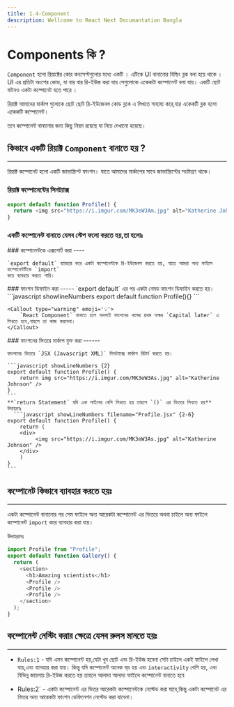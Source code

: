 ```yaml
---
title: 1.4-Component
description: Wellcome to React Next Documantation Bangla
---
```



## <h1 className="bg-gradient-to-r from-blue-500 to-gray-100 inline-block text-transparent bg-clip-text text-5xl"> Components কি ?</h1>

`Component` হলো রিয়াক্টের কোর কনসেপ্টগুলোর মধ্যে একটি । এটিকে UI বানানোর বিল্ডিং ব্লক বলা হয়ে থাকে । UI এর প্রতিটা অংশের কোড, যা বার বার রি-ইউজ করা যায় সেগুলোকে একেকটা কম্পোনেন্ট বলা যায়। একটি ছোট বাটনও একটা কম্পোনেট হতে পারে ।

রিয়াক্ট আমাদের মার্কাপ গুলোকে ছোট ছোট রি-ইউজেবল কোড ব্লকে এ লিখতে সাহায্য করে,যার একেকটি ব্লক হলো একেকটি কম্পোনেন্ট।

তবে কম্পোনেন্ট বানানোর জন্য কিছু নিয়ম রয়েছে যা নিচে দেখানো হয়েছে।

## কিভাবে একটি রিয়াক্ট `Component` বানাতে হয় ?

---

রিয়াক্ট কম্পোনেট হলো একটি জাভাস্ক্রিপ্ট ফাংশন। যাতে আমাদের মার্কাপের সাথে জাভাস্ক্রিপ্টের সংমিশ্রণ থাকে।

### রিয়াক্ট কম্পোনেন্টের সিনট্যাক্স

```javascript showLineNumbers filename="profile.jsx"
export default function Profile() {
  return <img src="https://i.imgur.com/MK3eW3Am.jpg" alt="Katherine Johnson" />;
}
```

### একটি কম্পোনেন্ট বানাতে যেসব স্টেপ ফলো করতে হয়,তা হলোঃ

<Steps>
<Step>
    ### কম্পোনেন্টকে এক্সপোর্ট করা
    ----

    `export default` ব্যাবহার করে একটা কম্পোনেন্টকে রি-ইউজেবল করতে হয়, যাতে আমরা অন্য ফাইলে কম্পোনেন্টটিকে `import`
    করে ব্যাবহার করতে পারি।

</Step>
<Step>
    ### ফাংশন ডিফাইন করা
    -----
    `export default` এর পর একটা নেমড ফাংশন ডিফাইন করতে হয়।
    ```javascript showlineNumbers
        export default function Profile(){}
    ```

    <Callout type="warning" emoji='💡'>
        `React Component` বানাতে হলে অবশ্যই ফাংশনের নামের প্রথম অক্ষর `Capital later` এ লিখতে হবে,নাহলে তা কাজ করবেনা।
    </Callout>

</Step>
<Step>
    ### ফাংশনের ভিতরে মার্কাপ যুক্ত করা
    ------

    ফাংশনের ভিতরে `JSX (Javascript XML)` সিনট্যাক্সে মার্কাপ রিটার্ন করতে হয়।

    ```javascript showLineNumbers {2}
    export default function Profile() {
        return img src="https://i.imgur.com/MK3eW3As.jpg" alt="Katherine Johnson" />
    }
    ```
    **`return Statement` যদি এক লাইনের বেশি লিখতে হয় তাহলে `()` এর ভিতরে লিখতে হয়**
    উদাহরণঃ
      ```javascript showLineNumbers filename="Profile.jsx" {2-6}
    export default function Profile() {
        return (
        <div>
             <img src="https://i.imgur.com/MK3eW3As.jpg" alt="Katherine Johnson" />
        </div>
        )
    }
    ```

</Step>
</Steps>

## কম্পোনেট কিভাবে ব্যাবহার করতে হয়ঃ

---

একটা কম্পোনেন্ট বানানোর পর সেম ফাইলে অন্য আরেকটা কম্পোনেন্ট এর ভিতরে অথবা চাইলে অন্য ফাইলে কম্পোনেন্ট `import` করে ব্যাবহার করা যায়।

উদাহরনঃ

```javascript showLineNumbers filename="Gallery.jsx"
import Profile from "Profile";
export default function Gallery() {
  return (
    <section>
      <h1>Amazing scientists</h1>
      <Profile />
      <Profile />
      <Profile />
    </section>
  );
}
```

## কম্পোনেন্ট নেস্টিং করার ক্ষেত্রে যেসব রুলস মানতে হয়ঃ

---

- `Rules:1` - যদি এমন কম্পোনেন্ট হয়,যেটা খুব ছোট এবং রি-ইউজ হবেনা সেটা চাইলে একই ফাইলে লেখা যায়,এবং ব্যাবহার করা যায়। কিন্তু যদি কম্পোনেন্ট অনেক বড় হয় এবং `interactivity` বেশি হয়, এবং বিভিন্ন জায়গায় রি-ইউজ করতে হয় তাহলে আলাদা আলাদা ফাইলে কম্পোনেন্ট বানাতে হবে

- Rules:2` - একটা কম্পোনেন্ট এর ভিতর আরেকটা কম্পোনেন্টকে নেস্টেড করা যাবে,কিন্তু একটা কম্পোনেট এর ভিতর অন্য আরেকটা ফাংশন ডেফিনেশন নেস্টেড করা যাবেনা।
